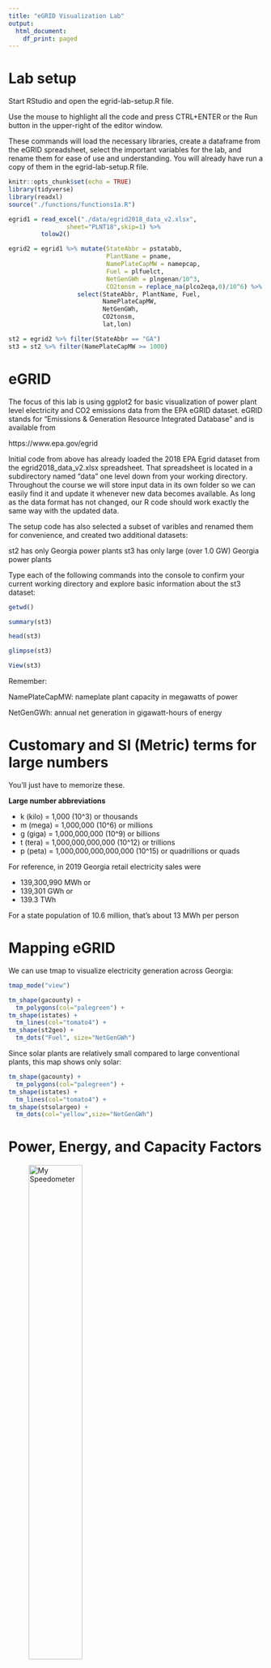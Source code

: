 ```yaml
---
title: "eGRID Visualization Lab"
output:
  html_document:
    df_print: paged
---
```


# Lab setup

Start RStudio and open the egrid-lab-setup.R file.

Use the mouse to highlight all the code and press CTRL+ENTER or the Run button in the upper-right of the editor window.

These commands will load the necessary libraries, create a dataframe from the eGRID spreadsheet, select the important variables for the lab, and rename them for ease of use and understanding.  You will already have run a copy of them in the egrid-lab-setup.R file.

```r
knitr::opts_chunk$set(echo = TRUE)
library(tidyverse)
library(readxl)
source("./functions/functions1a.R")

egrid1 = read_excel("./data/egrid2018_data_v2.xlsx",
                sheet="PLNT18",skip=1) %>% 
         tolow2()

egrid2 = egrid1 %>% mutate(StateAbbr = pstatabb,
                           PlantName = pname,
                           NamePlateCapMW = namepcap,
                           Fuel = plfuelct,
                           NetGenGWh = plngenan/10^3,
                           CO2tonsm = replace_na(plco2eqa,0)/10^6) %>% 
                   select(StateAbbr, PlantName, Fuel,
                          NamePlateCapMW,
                          NetGenGWh,
                          CO2tonsm,
                          lat,lon)

st2 = egrid2 %>% filter(StateAbbr == "GA") 
st3 = st2 %>% filter(NamePlateCapMW >= 1000)

```

# eGRID

The focus of this lab is using ggplot2 for basic visualization of power plant level electricity and CO2 emissions data from the EPA eGRID dataset.  eGRID stands for "Emissions & Generation Resource Integrated Database" and is available from

https://www.epa.gov/egrid


Initial code from above has already loaded the 2018 EPA Egrid dataset from the egrid2018_data_v2.xlsx spreadsheet.  That spreadsheet is located in a subdirectory named "data" one level down from your working directory.  Throughout the course we will store input data in its own folder so we can easily find it and update it whenever new data becomes available.  As long as the data format has not changed, our R code should work exactly the same way with the updated data.

The setup code has also selected a subset of varibles and renamed them for convenience, and created two additional datasets:

   st2 has only Georgia power plants
   st3 has only large (over 1.0 GW) Georgia power plants

Type each of the following commands into the console to confirm your current working directory and explore basic information about the st3 dataset:

```r

getwd()

summary(st3)

head(st3)

glimpse(st3)

View(st3)


```


Remember:

NamePlateCapMW: nameplate plant capacity in megawatts of power

NetGenGWh:      annual net generation in gigawatt-hours of energy

# Customary and SI (Metric) terms for large numbers

You'll just have to memorize these.

**Large number abbreviations**

*  k (kilo) = 1,000 (10^3) or thousands
*  m (mega) = 1,000,000 (10^6) or millions
*  g (giga) = 1,000,000,000 (10^9) or billions
*  t (tera) = 1,000,000,000,000 (10^12) or trillions
*  p (peta) = 1,000,000,000,000,000 (10^15) or quadrillions or quads

For reference, in 2019 Georgia retail electricity sales were

*   139,300,990 MWh or
*   139,301 GWh or
*   139.3 TWh

For a state population of 10.6 million, that's about 13 MWh per person

# Mapping eGRID

We can use tmap to visualize electricity generation across Georgia:

```r
tmap_mode("view")

tm_shape(gacounty) +
  tm_polygons(col="palegreen") +
tm_shape(istates) +
  tm_lines(col="tomato4") +
tm_shape(st2geo) +
  tm_dots("Fuel", size="NetGenGWh")
```

Since solar plants are relatively small compared to large conventional plants, this map shows only solar:

```r
tm_shape(gacounty) +
  tm_polygons(col="palegreen") +
tm_shape(istates) +
  tm_lines(col="tomato4") +
tm_shape(stsolargeo) +
  tm_dots(col="yellow",size="NetGenGWh")
```


# Power, Energy, and Capacity Factors

![My Speedometer](./images/speedometer2.jpg "My Speedometer"){ width=50% }

What is the speed nameplate capacity of my 2002 Toyota Camry?  What's the 220 number near the 140?  Does the top speed of my Camry care whether it's measured in miles per hour, kilometers per hour, or feet per second?

See below for a real solar panel nameplate.

![Solar Panel Nameplate](./images/solar-nameplate.png "Solar Panel Nameplate"){ width=50% }

## Basic energy/heat/work units:

**One Joule** (metric): the work done by a force of one newton when its point of application moves one meter 

**One BTU** (British thermal unit, Customary): amount of heat required to raise the temperature of one pound of water by one degree.

Sidenote 1: 1 BTU = 1055 Joules.  In the US we use BTUs as the basic unit of energy/heat/work.

Sidenote 2: energy, heat, and work are all measured in energy units. See figures below for electricity transformed into heat and work.


![Electricity transformed into heat](./images/heater.jpg "Electricity transformed into heat"){ width=50% }




![Electricity transformed into work](./images/fan.jpg "Electricity transformed into work"){ width=50% }



## Power units for electricity

For electricity generation, power is the generator's output in terms of Watts.  One Watt is one joule of energy delivered in one second.  It is a rate, similar to speed in miles per hour.  For electricity generation power is important since the electricity system's input power (in Watts generated) must always match quite closely the system's output (in Watts consumed).

## Energy units for electricity

For electricity generation, energy is the accumulated power over a specific period of time.  One kilowatt-hour is equal to one kilowatt of power (about one microwave oven, or ten traditional 100-watt lightbulbs) delivered over one hour.  For climate change, we must measure energy consumed in the generation of electricity (sadly in customary BTU units rather than metric joules) to calculate the amount of CO2 released.

Note: 1 kWh in energy is equal to 3412.14 BTUs of energy

## Capacity factors

A capacity factor is the ratio of an electricity generator's actual monthly or annual electrical energy produced divided by its maximum nameplate energy output for the same period.

Use the View(st3) command to find the nameplate capacity of Plant Hatch (in megawatts) and its actual 2018 output in gigawatt-hours.  Then carry out the calculations shown below to calculate Plant Hatch's capacity factor.

```r
# View(st3)
# Plant Hatch (nuclear)

actualgwh = 14404
npcapacitymw = 1722
# convert MW to GW
npcapacitygw = npcapacitymw / 10^3
# find output if run 24 hours per day 365.25 days per year
npoutputgwh = npcapacitygw * 24 * 365.25
# calculate ratio of actual output to nameplate output
capacityfactor = actualgwh / npoutputgwh
print(capacityfactor)

```
Over one year what percentage of the time is Plant Hatch producing electricity?

Why do utilities tend to run nuclear plants (almost) all the time?

Now conduct similar calculations for Plant Sherer (coal).

```r
actualgwh = 15420
npcapacitymw = 3564

npcapacitygw = npcapacitymw / 10^3

npoutputgwh = npcapacitygw * 24 * 365.25

capacityfactor = actualgwh / npoutputgwh
print(capacityfactor)
```

Why less than 50%?  What electricity energy source is gradually pushing out coal?

# Utility-scale solar farms in Georgia

```r


stsolar = st2 %>% filter(Fuel=="SOLAR")

ggplot(data=stsolar, aes(x=NamePlateCapMW,y=NetGenGWh,color=Fuel)) +
  geom_point(size=3) +
  geom_text(aes(label=PlantName,color=Fuel,
                hjust=1,vjust=1))

```

```r
 ggplot(data=stsolar, aes(x=NamePlateCapMW,y=NetGenGWh,color=Fuel)) +
  geom_point(size=3) +
  geom_smooth(aes(x=NamePlateCapMW,y=NetGenGWh,col=Fuel),
              method=lm,se=FALSE)
  geom_text(aes(label=PlantName,color=Fuel,
                hjust=1,vjust=1))
```




Capacity factor calculations for Taylor County Solar

```r

# View(st3) or #View(stsolar)

actualgwh = 288.968
npcapacitymw = 148

npcapacitygw = npcapacitymw / 10^3

npoutputgwh = npcapacitygw * 24 * 365.25

capacityfactor = actualgwh / npoutputgwh
print(capacityfactor)
```

Side note: are you tired of entering the capacity factor calculation?  Wouldn't it be great if we could "package" that calculation, enter two numbers, and pop out the answer?


The following command fits a regression line to the solar data
```r
summary(lm(data=stsolar, NetGenGWh ~ NamePlateCapMW))
```

Conclusion from the regression: in planning for utility-scale solar in Georgia we can take the MW nameplate capacity of the installation and double it to calculate the number of GWh delivered over a year.

From earlier: Georgia consumes 139,301 GWh of electricity per year.  Assume, in the future, 45% of that electricity will be generated by nuclear, leaving 76616 GWh that we would like to be generated by future solar PV farms.
.
How many 150 MW solar farms (the size of the Taylor County farm, the largest currently in Georgia) would we need to meet the future demand for electricity?  How many would we need to construct per year to meet Biden's goal of zero-carbon electricity by 2035?

The Taylor County solar farm (146 MW nameplate capacity) covers 911 acres.  

How many acres of land are required to build 1 GWh of solar energy output in Georgia?

How many square miles (at 640 acres per square mile) will it take to deliver 77000 GWh of solar electricity?

Don't look below until you've done the calculation, but here are the steps

![](./images/calcs1.png ""){ width=25% } 

For reference, the city of Atlanta is 136 square miles.






